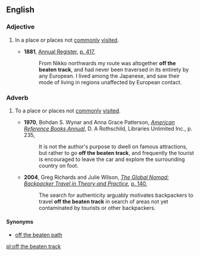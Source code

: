 ==English==

===Adjective===
{{infl|en|adjective|head=[[off]] [[the]] [[beaten]] [[track]]}}

# {{idiom}} In a place or places not [[commonly]] [[visited]].
#*'''1881''', [[w:Annual_Register|Annual Register]], [http://books.google.com/books?id=d-x3I94qMGEC&q=%22off+the+beaten+track%22+date:1800-1900&dq=%22off+the+beaten+track%22+date:1800-1900&lr=&pgis=1 p. 417],
#*:From Nikko northwards my route was altogether '''off the beaten track''', and had never been traversed in its entirety by any European. I lived among the Japanese, and saw their mode of living in regions unaffected by European contact.

===Adverb===
{{infl|en|adverb|head=[[off]] [[the]] [[beaten]] [[track]]}}

# {{idiom}} To a place or places not [[commonly]] [[visited]].
#*'''1970''', Bohdan S. Wynar and Anna Grace Patterson,  ''[http://books.google.com/books?id=qT40AAAAMAAJ&q=%22go+off+the+beaten+track%22+date:1970-1999&dq=%22go+off+the+beaten+track%22+date:1970-1999&lr=&pgis=1 American Reference Books Annual]'', D. A Rothschild, Libraries Unlimited Inc., p. 235,
#*:It is not the author's purpose to dwell on famous attractions, but rather to go '''off the beaten track''', and frequently the tourist is encouraged to leave the car and explore the surrounding country on foot.
#*'''2004''', Greg Richards and Julie Wilson, ''[http://books.google.com/books?id=iV2UDJNyGkYC The Global Nomad: Backpacker Travel in Theory and Practice]'', [http://books.google.com/books?id=iV2UDJNyGkYC&pg=PA140&dq=%22travel+off+the+beaten+track%22&lr=&sig=ieQl7ta8jMaPwEv9PV7yR-3HQVo p. 140],
#*:The search for authenticity arguably motivates backpackers to travel '''off the beaten track''' in search of areas not yet contaminated by tourists or other backpackers.

====Synonyms====
* [[off the beaten path]]

[[pl:off the beaten track]]